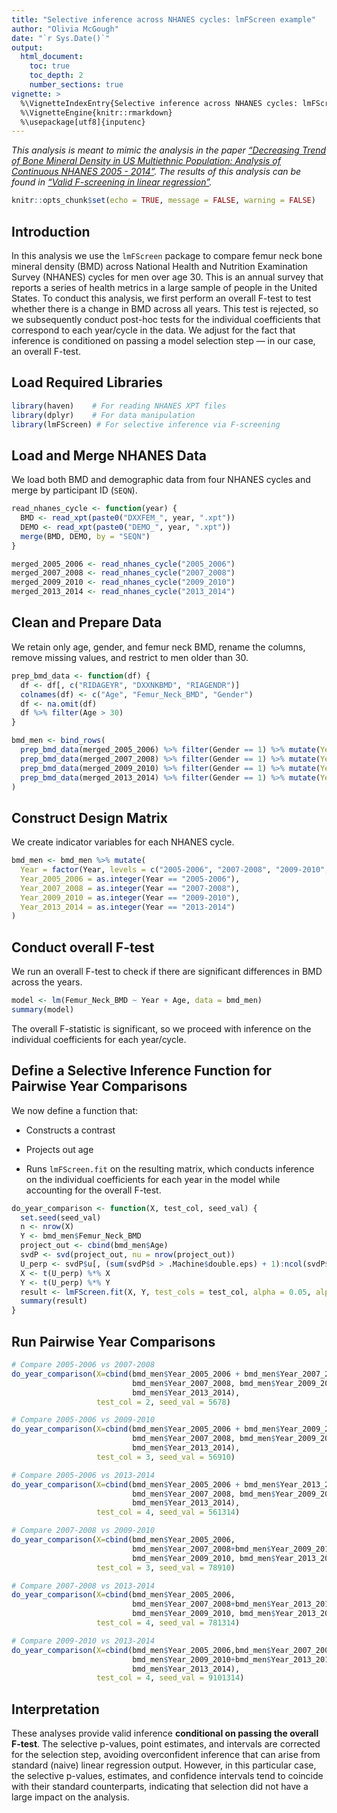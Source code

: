 ```yaml
---
title: "Selective inference across NHANES cycles: lmFScreen example"
author: "Olivia McGough"
date: "`r Sys.Date()`"
output:
  html_document:
    toc: true
    toc_depth: 2
    number_sections: true
vignette: >
  %\VignetteIndexEntry{Selective inference across NHANES cycles: lmFScreen example}
  %\VignetteEngine{knitr::rmarkdown}
  %\usepackage[utf8]{inputenc}
---
```


*This analysis is meant to mimic the analysis in the paper ["Decreasing Trend of Bone Mineral Density in US Multiethnic Population: Analysis of Continuous NHANES 2005 - 2014"](https://pubmed.ncbi.nlm.nih.gov/30091065/). The results of this analysis can be found in ["Valid F-screening in linear regression"](https://arxiv.org/abs/2505.23113).* 


```r
knitr::opts_chunk$set(echo = TRUE, message = FALSE, warning = FALSE)
```

## Introduction

In this analysis we use the `lmFScreen` package to compare femur neck bone mineral density (BMD) across National Health and Nutrition Examination Survey (NHANES) cycles for men over age 30. This is an annual survey that reports a series of health metrics in a large sample of people in the United States. To conduct this analysis, we first perform an overall F-test to test whether there is a change in BMD across all years. This test is rejected, so we subsequently conduct post-hoc tests for the individual coefficients that correspond to each year/cycle in the data. We adjust for the fact that inference is conditioned on passing a model selection step — in our case, an overall F-test.

## Load Required Libraries

```r
library(haven)    # For reading NHANES XPT files
library(dplyr)    # For data manipulation
library(lmFScreen) # For selective inference via F-screening
```

## Load and Merge NHANES Data

We load both BMD and demographic data from four NHANES cycles and merge by participant ID (`SEQN`).

```r
read_nhanes_cycle <- function(year) {
  BMD <- read_xpt(paste0("DXXFEM_", year, ".xpt"))
  DEMO <- read_xpt(paste0("DEMO_", year, ".xpt"))
  merge(BMD, DEMO, by = "SEQN")
}

merged_2005_2006 <- read_nhanes_cycle("2005_2006")
merged_2007_2008 <- read_nhanes_cycle("2007_2008")
merged_2009_2010 <- read_nhanes_cycle("2009_2010")
merged_2013_2014 <- read_nhanes_cycle("2013_2014")
```

## Clean and Prepare Data

We retain only age, gender, and femur neck BMD, rename the columns, remove missing values, and restrict to men older than 30.

```r
prep_bmd_data <- function(df) {
  df <- df[, c("RIDAGEYR", "DXXNKBMD", "RIAGENDR")]
  colnames(df) <- c("Age", "Femur_Neck_BMD", "Gender")
  df <- na.omit(df)
  df %>% filter(Age > 30)
}

bmd_men <- bind_rows(
  prep_bmd_data(merged_2005_2006) %>% filter(Gender == 1) %>% mutate(Year = "2005-2006"),
  prep_bmd_data(merged_2007_2008) %>% filter(Gender == 1) %>% mutate(Year = "2007-2008"),
  prep_bmd_data(merged_2009_2010) %>% filter(Gender == 1) %>% mutate(Year = "2009-2010"),
  prep_bmd_data(merged_2013_2014) %>% filter(Gender == 1) %>% mutate(Year = "2013-2014")
)
```

## Construct Design Matrix

We create indicator variables for each NHANES cycle.

```r
bmd_men <- bmd_men %>% mutate(
  Year = factor(Year, levels = c("2005-2006", "2007-2008", "2009-2010", "2013-2014")),
  Year_2005_2006 = as.integer(Year == "2005-2006"),
  Year_2007_2008 = as.integer(Year == "2007-2008"),
  Year_2009_2010 = as.integer(Year == "2009-2010"),
  Year_2013_2014 = as.integer(Year == "2013-2014")
)
```

## Conduct overall F-test

We run an overall F-test to check if there are significant differences in BMD across the years.

```r
model <- lm(Femur_Neck_BMD ~ Year + Age, data = bmd_men)
summary(model)
```

The overall F-statistic is significant, so we proceed with inference on the individual coefficients for each year/cycle.

## Define a Selective Inference Function for Pairwise Year Comparisons

We now define a function that:

- Constructs a contrast

- Projects out age 

- Runs `lmFScreen.fit` on the resulting matrix, which conducts inference on the individual coefficients for each year in the model while accounting for the overall F-test.

```r
do_year_comparison <- function(X, test_col, seed_val) {
  set.seed(seed_val)
  n <- nrow(X)
  Y <- bmd_men$Femur_Neck_BMD
  project_out <- cbind(bmd_men$Age)
  svdP <- svd(project_out, nu = nrow(project_out))
  U_perp <- svdP$u[, (sum(svdP$d > .Machine$double.eps) + 1):ncol(svdP$u)]
  X <- t(U_perp) %*% X
  Y <- t(U_perp) %*% Y
  result <- lmFScreen.fit(X, Y, test_cols = test_col, alpha = 0.05, alpha_ov = 0.05)
  summary(result)
}
```

## Run Pairwise Year Comparisons

```r
# Compare 2005-2006 vs 2007-2008
do_year_comparison(X=cbind(bmd_men$Year_2005_2006 + bmd_men$Year_2007_2008,
                           bmd_men$Year_2007_2008, bmd_men$Year_2009_2010,
                           bmd_men$Year_2013_2014),
                   test_col = 2, seed_val = 5678)

# Compare 2005-2006 vs 2009-2010
do_year_comparison(X=cbind(bmd_men$Year_2005_2006 + bmd_men$Year_2009_2010,
                           bmd_men$Year_2007_2008, bmd_men$Year_2009_2010,
                           bmd_men$Year_2013_2014),
                   test_col = 3, seed_val = 56910)

# Compare 2005-2006 vs 2013-2014
do_year_comparison(X=cbind(bmd_men$Year_2005_2006 + bmd_men$Year_2013_2014,
                           bmd_men$Year_2007_2008, bmd_men$Year_2009_2010,
                           bmd_men$Year_2013_2014),
                   test_col = 4, seed_val = 561314)

# Compare 2007-2008 vs 2009-2010
do_year_comparison(X=cbind(bmd_men$Year_2005_2006,
                           bmd_men$Year_2007_2008+bmd_men$Year_2009_2010,
                           bmd_men$Year_2009_2010, bmd_men$Year_2013_2014),
                   test_col = 3, seed_val = 78910)

# Compare 2007-2008 vs 2013-2014
do_year_comparison(X=cbind(bmd_men$Year_2005_2006,
                           bmd_men$Year_2007_2008+bmd_men$Year_2013_2014,
                           bmd_men$Year_2009_2010, bmd_men$Year_2013_2014),
                   test_col = 4, seed_val = 781314)

# Compare 2009-2010 vs 2013-2014
do_year_comparison(X=cbind(bmd_men$Year_2005_2006,bmd_men$Year_2007_2008,
                           bmd_men$Year_2009_2010+bmd_men$Year_2013_2014,
                           bmd_men$Year_2013_2014),
                   test_col = 4, seed_val = 9101314)
```

## Interpretation

These analyses provide valid inference **conditional on passing the overall F-test**. The selective p-values, point estimates, and intervals are corrected for the selection step, avoiding overconfident inference that can arise from standard (naive) linear regression output. However, in this particular case, the selective p-values, estimates, and confidence intervals tend to coincide with their standard counterparts, indicating that selection did not have a large impact on the analysis. 

